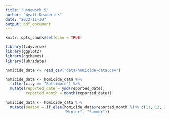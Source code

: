```yaml
---
title: "Homework 5"
author: "Wyatt Deaderick"
date: "2022-11-30"
output: pdf_document
---
```


```r
knitr::opts_chunk$set(echo = TRUE)
```

```r
library(tidyverse)
library(ggplot2)
library(ggthemes)
library(lubridate)
```

```r
homicide_data <- read_csv("data/homicide-data.csv")
```

```r
homicide_data <- homicide_data %>% 
  filter(city == "Baltimore") %>% 
  mutate(reported_date = ymd(reported_date),
         reported_month = month(reported_date))
         
homicide_data <- homicide_data %>%        
  mutate(season = if_else(homicide_data$reported_month %in% c(11, 12, 1, 2, 3, 4), 
                          "Winter", "Summer"))
```